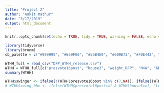 ```yaml
---
title: "Project 2"
author: "Ankit Mathur"
date: "3/17/2019"
output: html_document
---
```


```r
knitr::opts_chunk$set(echo = TRUE, tidy = TRUE, warning = FALSE, echo = FALSE)
```

```r
library(tidyverse)
library(broom)
cb_palette = c("#999999", "#E69F00", "#56B4E9", "#009E73", "#F0E442", "#0072B2", "#D55E00", "#CC79A7")
```

```r
WTHH_full = read_csv("DFP_WTHH_release.csv")
WTHH = WTHH_full[c("presvote16post", "house3", "weight_DFP", "M4A", "GREENJOB", "WEALTH", "MARLEG", "ICE", "GUNS", "POP_1", "POP_2", "POP_3")]
summary(WTHH)
```

```r
WTHH$swinger <- ifelse(!(WTHH$presvote16post %in% c(7,NA)), ifelse((WTHH$presvote16post==1 & WTHH$presvote16post==1) | (WTHH$presvote16post==2 & WTHH$presvote16post==2), 0, 1), NA)
# WTHH$swing_bhv <- ifelse(WTHH$presvote16post==1 & WTHH$house3==1, "Loyal Democrats", ifelse(WTHH$presvote16post==2 & WTHH$house3==2, "Loyal Republicans", ifelse(WTHH$presvote16post==1 & WTHH$house3==2, "Switch to R", ifelse(WTHH$presvote16post==2 & WTHH$house3==1, "Switch to D", ))))
```



